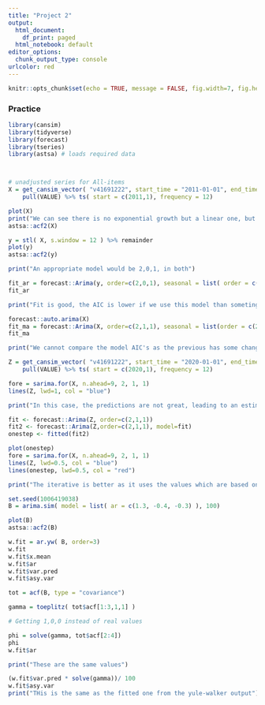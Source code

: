 ---
title: "Project 2"
output:
  html_document:
    df_print: paged
  html_notebook: default
editor_options:
  chunk_output_type: console
urlcolor: red
---

```{r setup, include=FALSE}
knitr::opts_chunk$set(echo = TRUE, message = FALSE, fig.width=7, fig.height=5)
```

### Practice

 

```{r}

library(cansim)
library(tidyverse)
library(forecast)
library(tseries)
library(astsa) # loads required data



# unadjusted series for All-items
X = get_cansim_vector( "v41691222", start_time = "2011-01-01", end_time = "2020-12-01") %>% 
    pull(VALUE) %>% ts( start = c(2011,1), frequency = 12)
```




```{r}

plot(X)
print("We can see there is no exponential growth but a linear one, but there is an upward trend")
astsa::acf2(X)

y = stl( X, s.window = 12 ) %>% remainder
plot(y)
astsa::acf2(y)

```



```{r}

print("An appropriate model would be 2,0,1, in both")

fit_ar = forecast::Arima(y, order=c(2,0,1), seasonal = list( order = c(2,0,1), period = 12))
fit_ar

print("Fit is good, the AIC is lower if we use this model than someting like 2,0,1 2,0,0.")

```




```{r}


forecast::auto.arima(X)
fit_ma = forecast::Arima(X, order=c(2,1,1), seasonal = list(order = c(2,0,0), period = 12))
fit_ma

print("We cannot compare the model AIC's as the previous has some changes made to it, but the former has a lower AIC")
```



```{r}


Z = get_cansim_vector( "v41691222", start_time = "2020-01-01", end_time = "2021-9-01") %>% 
    pull(VALUE) %>% ts( start = c(2020,1), frequency = 12)

fore = sarima.for(X, n.ahead=9, 2, 1, 1)
lines(Z, lwd=1, col = "blue")

print("In this case, the predictions are not great, leading to an estimation which does not reflect the true values we want to see")

```



```{r}


fit <- forecast::Arima(Z, order=c(2,1,1))
fit2 <- forecast::Arima(Z,order=c(2,1,1), model=fit)
onestep <- fitted(fit2)

plot(onestep)
fore = sarima.for(X, n.ahead=9, 2, 1, 1)
lines(Z, lwd=0.5, col = "blue")
lines(onestep, lwd=0.5, col = "red")

print("The iterative is better as it uses the values which are based on a fitted model, so it more naturally follows the real")

```



```{r}
set.seed(1006419038)
B = arima.sim( model = list( ar = c(1.3, -0.4, -0.3) ), 100)

plot(B)
astsa::acf2(B)


```




```{r}

w.fit = ar.yw( B, order=3)
w.fit
w.fit$x.mean
w.fit$ar
w.fit$var.pred
w.fit$asy.var


```




```{r}

tot = acf(B, type = "covariance")

gamma = toeplitz( tot$acf[1:3,1,1] )

```




```{r}

# Getting 1,0,0 instead of real values

phi = solve(gamma, tot$acf[2:4])
phi
w.fit$ar

print("These are the same values")

```


```{r}

(w.fit$var.pred * solve(gamma))/ 100
w.fit$asy.var
print("THis is the same as the fitted one from the yule-walker output")

```

